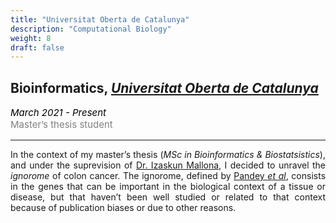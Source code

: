```yaml
---
title: "Universitat Oberta de Catalunya"
description: "Computational Biology"
weight: 8
draft: false
---
```


<style> 
  p { text-align: justify; }
</style>

## Bioinformatics, <a href="https://estudis.uoc.edu/ca/masters-universitaris/bioinformatica-bioestadistica/" target="_blank"><em>Universitat Oberta de Catalunya</em></a>


<p style='font-size:15px;color:gray'><em style='color:black;'>*March 2021 - Present*</em><br>
Master's thesis student</p>

---

In the context of my master's thesis (*MSc in Bioinformatics & Biostatsistics*), and under the suprevision of [Dr. Izaskun Mallona](https://imallona.bitbucket.io/), I decided to unravel the *ignorome* of colon cancer. The ignorome, defined by [Pandey *et al*](https://journals.plos.org/plosone/article?id=10.1371/journal.pone.0088889), consists in the genes that can be important in the biological context of a tissue or disease, but that haven't been well studied or related to that context because of publication biases or due to other reasons.

<!--
---

<span style="text-decoration:underline">My contribution to this research was:</span>

<p align='justify'>
* Analysis of the colon adenocarcinoma-related ignorome.
</p>


---

<span style="text-decoration:underline">Master's thesis title:</span>


---

<span style="text-decoration:underline">Related publications:</span>
-->
